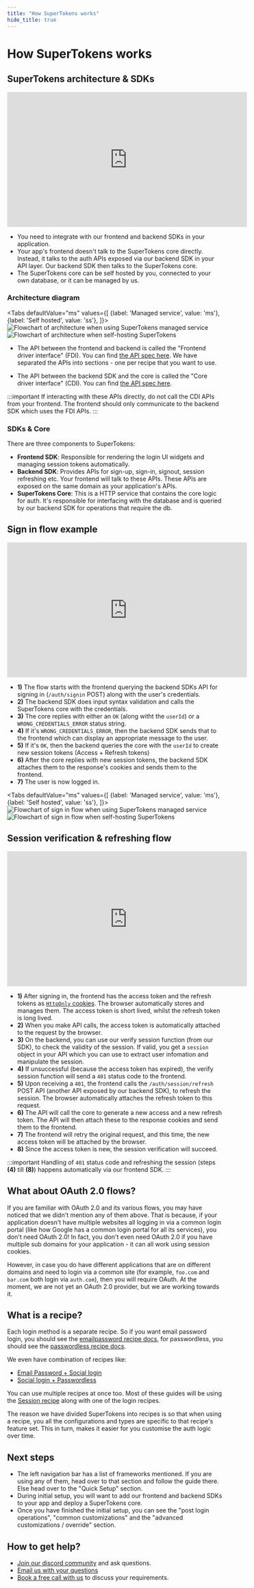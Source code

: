 ```yaml
---
title: "How SuperTokens works"
hide_title: true
---
```


<!-- COPY DOCS -->
<!-- ./community/architecture.mdx -->

# How SuperTokens works


## SuperTokens architecture & SDKs

<iframe  width="560" height="315" src="https://www.youtube.com/embed/MA5JDmUlO3E" frameborder="0" allow="accelerometer; autoplay; clipboard-write; encrypted-media; gyroscope; picture-in-picture" allowfullscreen></iframe>

- You need to integrate with our frontend and backend SDKs in your application.
- Your app's frontend doesn't talk to the SuperTokens core directly. Instead, it talks to the auth APIs exposed via our backend SDK in your API layer. Our backend SDK then talks to the SuperTokens core.
- The SuperTokens core can be self hosted by you, connected to your own database, or it can be managed by us.

### Architecture diagram

<Tabs
defaultValue="ms"
values={[
{label: 'Managed service', value: 'ms'},
{label: 'Self hosted', value: 'ss'},
]}>
<TabItem value="ms">
<img src="/img/architecture/managed_service_generic.png" alt="Flowchart of architecture when using SuperTokens managed service" />
</TabItem>
<TabItem value="ss">
<img src="/img/architecture/self_hosted_generic.png" alt="Flowchart of architecture when self-hosting SuperTokens" />
</TabItem>
</Tabs>

- The API between the frontend and backend is called the "Frontend driver interface" (FDI). You can find [the API spec here](https://supertokens.com/docs/fdi). We have separated the APIs into sections - one per recipe that you want to use.

- The API between the backend SDK and the core is called the "Core driver interface" (CDI). You can find [the API spec here](https://supertokens.com/docs/cdi).

:::important
If interacting with these APIs directly, do not call the CDI APIs from your frontend. The frontend should only communicate to the backend SDK which uses the FDI APIs.
:::


### SDKs & Core
There are three components to SuperTokens:
- **Frontend SDK**: Responsible for rendering the login UI widgets and managing session tokens automatically.
- **Backend SDK**: Provides APIs for sign-up, sign-in, signout, session refreshing etc. Your frontend will talk to these APIs. These APIs are exposed on the same domain as your application's APIs.
- **SuperTokens Core**: This is a HTTP service that contains the core logic for auth. It's responsible for interfacing with the database and is queried by our backend SDK for operations that require the db.

## Sign in flow example

<ArchitectureSignInFlowTip />

<iframe  width="560" height="315" src="https://www.youtube.com/embed/eVBkUVqUT0M" frameborder="0" allow="accelerometer; autoplay; clipboard-write; encrypted-media; gyroscope; picture-in-picture" allowfullscreen></iframe>

- **1)** The flow starts with the frontend querying the backend SDKs API for signing in (`/auth/signin` POST) along with the user's credentials.
- **2)** The backend SDK does input syntax validation and calls the SuperTokens core with the credentials.
- **3)** The core replies with either an `OK` (along witht the `userId`) or a `WRONG_CREDENTIALS_ERROR` status string.
- **4)** If it's `WRONG_CREDENTIALS_ERROR`, then the backend SDK sends that to the frontend which can display an appropriate message to the user.
- **5)** If it's `OK`, then the backend queries the core with the `userId` to create new session tokens (Access + Refresh tokens)
- **6)** After the core replies with new session tokens, the backend SDK attaches them to the response's cookies and sends them to the frontend.
- **7)** The user is now logged in.

<Tabs
defaultValue="ms"
values={[
{label: 'Managed service', value: 'ms'},
{label: 'Self hosted', value: 'ss'},
]}>
<TabItem value="ms">
<img src="/img/architecture/managed_service.png" alt="Flowchart of sign in flow when using SuperTokens managed service" />
</TabItem>
<TabItem value="ss">
<img src="/img/architecture/self_hosted.png" alt="Flowchart of sign in flow when self-hosting SuperTokens" />
</TabItem>
</Tabs>

## Session verification & refreshing flow

<iframe  width="560" height="315" src="https://www.youtube.com/embed/-wgLRjELCIw" frameborder="0" allow="accelerometer; autoplay; clipboard-write; encrypted-media; gyroscope; picture-in-picture" allowfullscreen></iframe>

- **1)** After signing in, the frontend has the access token and the refresh tokens as [`HttpOnly` cookies](https://owasp.org/www-community/HttpOnly). The browser automatically stores and manages them. The access token is short lived, whilst the refresh token is long lived.
- **2)** When you make API calls, the access token is automatically attached to the request by the browser.
- **3)** On the backend, you can use our verify session function (from our SDK), to check the validity of the session. If valid, you get a `session` object in your API which you can use to extract user infomation and manipulate the session.
- **4)** If unsuccessful (because the access token has expired), the verify session function will send a `401` status code to the frontend.
- **5)** Upon receiving a `401`, the frontend calls the `/auth/session/refresh` POST API (another API exposed by our backend SDK), to refresh the session. The browser automatically attaches the refresh token to this request.
- **6)** The API will call the core to generate a new access and a new refresh token. The API will then attach these to the response cookies and send them to the frontend.
- **7)** The frontend will retry the original request, and this time, the new access token will be attached by the browser.
- **8)** Since the access token is new, the session verification will succeed.

:::important
Handling of `401` status code and refreshing the session (steps **(4)** till **(8)**) happens automatically via our frontend SDK.
:::

## What about OAuth 2.0 flows?
If you are familiar with OAuth 2.0 and its various flows, you may have noticed that we didn't mention any of them above. That is because, if your application doesn't have multiple websites all logging in via a common login portal (like how Google has a common login portal for all its services), you don't need OAuth 2.0! In fact, you don't even need OAuth 2.0 if you have multiple sub domains for your application - it can all work using session cookies.

However, in case you do have different applications that are on different domains and need to login via a common site (for example, `foo.com` and `bar.com` both login via `auth.com`), then you will require OAuth. At the moment, we are not yet an OAuth 2.0 provider, but we are working towards it.

## What is a recipe?

Each login method is a separate recipe. So if you want email password login, you should see the [emailpassword recipe docs](/docs/emailpassword/introduction), for passwordless, you should see the [passwordless recipe docs](/docs/passwordless/introduction).

We even have combination of recipes like:
- [Email Password + Social login](/docs/thirdpartyemailpassword/introduction)
- [Social login + Passwordless](/docs/thirdpartypasswordless/introduction)

You can use multiple recipes at once too. Most of these guides will be using the [Session recipe](/docs/session/introduction) along with one of the login recipes. 

The reason we have divided SuperTokens into recipes is so that when using a recipe, you all the configurations and types are specific to that recipe's feature set. This in turn, makes it easier for you customise the auth logic over time.

## Next steps

- The left navigation bar has a list of frameworks mentioned. If you are using any of them, head over to that section and follow the guide there. Else head over to the "Quick Setup" section.
- During initial setup, you will want to add our frontend and backend SDKs to your app and deploy a SuperTokens core.
- Once you have finished the initial setup, you can see the "post login operations", "common customizations" and the "advanced customizations / override" section.

## How to get help?
- [Join our discord community](https://supertokens.com/discord) and ask questions.
- [Email us with your questions](mailto:team@supertokens.com)
- [Book a free call with us](https://supertokens.com/call-user) to discuss your requirements.